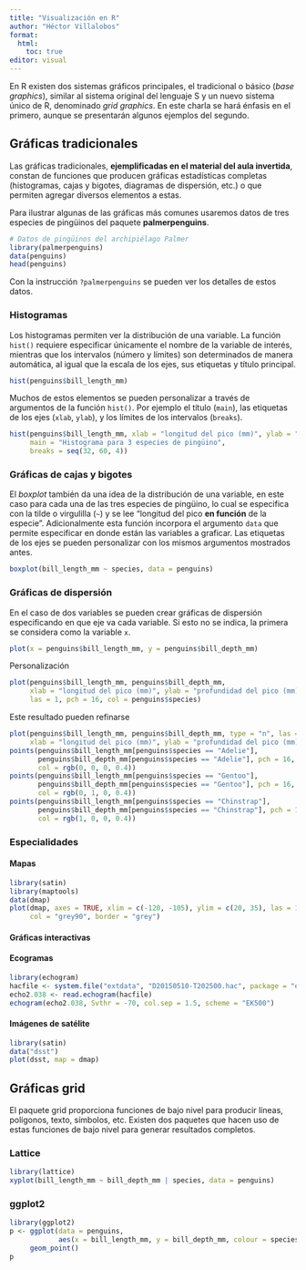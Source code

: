 ---
title: "Visualización en R"
author: "Héctor Villalobos"
format: 
  html:
    toc: true
editor: visual
---

En R existen dos sistemas gráficos principales, el tradicional o básico (*base graphics*), similar al sistema original del lenguaje S y un nuevo sistema único de R, denominado *grid graphics*. En este charla se hará énfasis en el primero, aunque se presentarán algunos ejemplos del segundo.

## Gráficas tradicionales

Las gráficas tradicionales, **ejemplificadas en el material del aula invertida**, constan de funciones que producen gráficas estadísticas completas (histogramas, cajas y bigotes, diagramas de dispersión, etc.) o que permiten agregar diversos elementos a estas.

Para ilustrar algunas de las gráficas más comunes usaremos datos de tres especies de pingüinos del paquete **palmerpenguins**.

```{r}
# Datos de pingüinos del archipiélago Palmer
library(palmerpenguins)
data(penguins)
head(penguins)
```

Con la instrucción `?palmerpenguins` se pueden ver los detalles de estos datos.

### Histogramas

Los histogramas permiten ver la distribución de una variable. La función `hist()` requiere especificar únicamente el nombre de la variable de interés, mientras que los intervalos (número y límites) son determinados de manera automática, al igual que la escala de los ejes, sus etiquetas y título principal.

```{r}
hist(penguins$bill_length_mm)
```

Muchos de estos elementos se pueden personalizar a través de argumentos de la función `hist()`. Por ejemplo el título (`main`), las etiquetas de los ejes (`xlab`, `ylab`), y los límites de los intervalos (`breaks`).

```{r}
hist(penguins$bill_length_mm, xlab = "longitud del pico (mm)", ylab = "Frecuencia",
     main = "Histograma para 3 especies de pingüino", 
     breaks = seq(32, 60, 4))
```

### Gráficas de cajas y bigotes

El *boxplot* también da una idea de la distribución de una variable, en este caso para cada una de las tres especies de pingüino, lo cual se especifica con la tilde o virgulilla (`~`) y se lee "longitud del pico **en función** de la especie". Adicionalmente esta función incorpora el argumento `data` que permite especificar en donde están las variables a graficar. Las etiquetas de los ejes se pueden personalizar con los mismos argumentos mostrados antes.

```{r}
boxplot(bill_length_mm ~ species, data = penguins)
```

### Gráficas de dispersión

En el caso de dos variables se pueden crear gráficas de dispersión especificando en que eje va cada variable. Si esto no se indica, la primera se considera como la variable `x`.

```{r}
plot(x = penguins$bill_length_mm, y = penguins$bill_depth_mm)
```

Personalización

```{r}
plot(penguins$bill_length_mm, penguins$bill_depth_mm,
     xlab = "longitud del pico (mm)", ylab = "profundidad del pico (mm)",
     las = 1, pch = 16, col = penguins$species)
```

Este resultado pueden refinarse

```{r}
plot(penguins$bill_length_mm, penguins$bill_depth_mm, type = "n", las = 1,
     xlab = "longitud del pico (mm)", ylab = "profundidad del pico (mm)")
points(penguins$bill_length_mm[penguins$species == "Adelie"],
       penguins$bill_depth_mm[penguins$species == "Adelie"], pch = 16, 
       col = rgb(0, 0, 0, 0.4))
points(penguins$bill_length_mm[penguins$species == "Gentoo"],
       penguins$bill_depth_mm[penguins$species == "Gentoo"], pch = 16, 
       col = rgb(0, 1, 0, 0.4))
points(penguins$bill_length_mm[penguins$species == "Chinstrap"],
       penguins$bill_depth_mm[penguins$species == "Chinstrap"], pch = 16, 
       col = rgb(1, 0, 0, 0.4))
```

### Especialidades

#### Mapas

```{r}
library(satin)
library(maptools)
data(dmap)
plot(dmap, axes = TRUE, xlim = c(-120, -105), ylim = c(20, 35), las = 1, 
     col = "grey90", border = "grey")
```

#### Gráficas interactivas

#### Ecogramas

```{r}
library(echogram)
hacfile <- system.file("extdata", "D20150510-T202500.hac", package = "echogram")
echo2.038 <- read.echogram(hacfile)
echogram(echo2.038, Svthr = -70, col.sep = 1.5, scheme = "EK500")
```

#### Imágenes de satélite

```{r, fig.height=5.5, fig.width=6}
library(satin)
data("dsst")
plot(dsst, map = dmap)
```

## Gráficas grid

El paquete grid proporciona funciones de bajo nivel para producir líneas, polígonos, texto, símbolos, etc. Existen dos paquetes que hacen uso de estas funciones de bajo nivel para generar resultados completos.

### Lattice

```{r}
library(lattice)
xyplot(bill_length_mm ~ bill_depth_mm | species, data = penguins)
```

### ggplot2

```{r}
library(ggplot2)
p <- ggplot(data = penguins, 
            aes(x = bill_length_mm, y = bill_depth_mm, colour = species)) +
     geom_point()
p
```
